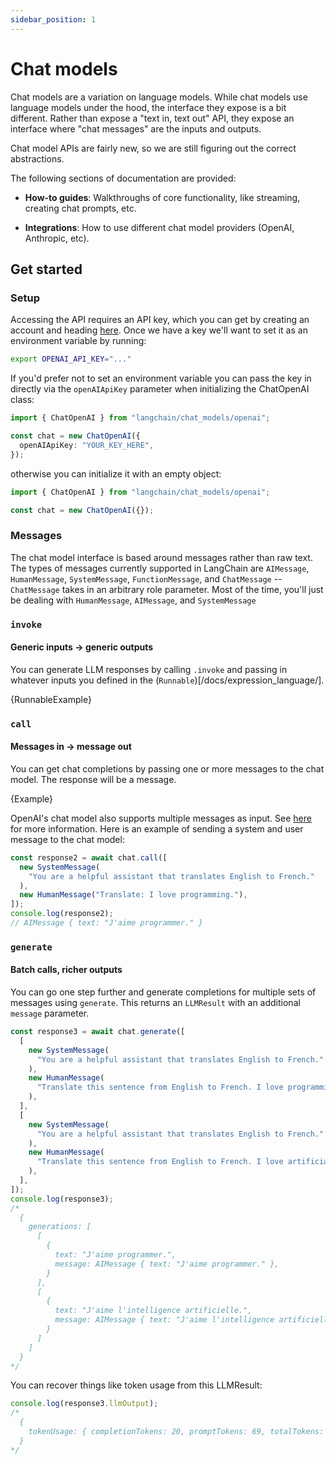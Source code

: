 ```yaml
---
sidebar_position: 1
---
```


# Chat models

Chat models are a variation on language models.
While chat models use language models under the hood, the interface they expose is a bit different.
Rather than expose a "text in, text out" API, they expose an interface where "chat messages" are the inputs and outputs.

Chat model APIs are fairly new, so we are still figuring out the correct abstractions.

The following sections of documentation are provided:

- **How-to guides**: Walkthroughs of core functionality, like streaming, creating chat prompts, etc.

- **Integrations**: How to use different chat model providers (OpenAI, Anthropic, etc).

## Get started

### Setup

Accessing the API requires an API key, which you can get by creating an account and heading [here](https://platform.openai.com/account/api-keys). Once we have a key we'll want to set it as an environment variable by running:

```bash
export OPENAI_API_KEY="..."
```

If you'd prefer not to set an environment variable you can pass the key in directly via the `openAIApiKey` parameter when initializing the ChatOpenAI class:

```typescript
import { ChatOpenAI } from "langchain/chat_models/openai";

const chat = new ChatOpenAI({
  openAIApiKey: "YOUR_KEY_HERE",
});
```

otherwise you can initialize it with an empty object:

```typescript
import { ChatOpenAI } from "langchain/chat_models/openai";

const chat = new ChatOpenAI({});
```

### Messages

The chat model interface is based around messages rather than raw text.
The types of messages currently supported in LangChain are `AIMessage`, `HumanMessage`, `SystemMessage`, `FunctionMessage`, and `ChatMessage` -- `ChatMessage` takes in an arbitrary role parameter. Most of the time, you'll just be dealing with `HumanMessage`, `AIMessage`, and `SystemMessage`

### `invoke`

#### Generic inputs -> generic outputs

You can generate LLM responses by calling `.invoke` and passing in whatever inputs you defined in the (`Runnable`)[/docs/expression_language/].


<CodeBlock language="typescript">{RunnableExample}</CodeBlock>

### `call`

#### Messages in -> message out

You can get chat completions by passing one or more messages to the chat model. The response will be a message.


<CodeBlock language="typescript">{Example}</CodeBlock>

OpenAI's chat model also supports multiple messages as input. See [here](https://platform.openai.com/docs/guides/chat/chat-vs-completions) for more information. Here is an example of sending a system and user message to the chat model:

```typescript
const response2 = await chat.call([
  new SystemMessage(
    "You are a helpful assistant that translates English to French."
  ),
  new HumanMessage("Translate: I love programming."),
]);
console.log(response2);
// AIMessage { text: "J'aime programmer." }
```

### `generate`

#### Batch calls, richer outputs

You can go one step further and generate completions for multiple sets of messages using `generate`. This returns an `LLMResult` with an additional `message` parameter.

```typescript
const response3 = await chat.generate([
  [
    new SystemMessage(
      "You are a helpful assistant that translates English to French."
    ),
    new HumanMessage(
      "Translate this sentence from English to French. I love programming."
    ),
  ],
  [
    new SystemMessage(
      "You are a helpful assistant that translates English to French."
    ),
    new HumanMessage(
      "Translate this sentence from English to French. I love artificial intelligence."
    ),
  ],
]);
console.log(response3);
/*
  {
    generations: [
      [
        {
          text: "J'aime programmer.",
          message: AIMessage { text: "J'aime programmer." },
        }
      ],
      [
        {
          text: "J'aime l'intelligence artificielle.",
          message: AIMessage { text: "J'aime l'intelligence artificielle." }
        }
      ]
    ]
  }
*/
```

You can recover things like token usage from this LLMResult:

```typescript
console.log(response3.llmOutput);
/*
  {
    tokenUsage: { completionTokens: 20, promptTokens: 69, totalTokens: 89 }
  }
*/
```
